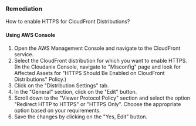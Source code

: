 ### Remediation

How to enable HTTPS for CloudFront Distributions?

#### Using AWS Console

1. Open the AWS Management Console and navigate to the CloudFront service.
2. Select the CloudFront distribution for which you want to enable HTTPS.
   (In the Cloudanix Console, navigate to "Misconfig" page and look for Affected Assets for "HTTPS Should Be Enabled on CloudFront Distributions" Policy.)
3. Click on the "Distribution Settings" tab.
4. In the "General" section, click on the "Edit" button.
5. Scroll down to the "Viewer Protocol Policy" section and select the option "Redirect HTTP to HTTPS" or "HTTPS Only". Choose the appropriate option based on your requirements.
6. Save the changes by clicking on the "Yes, Edit" button.

